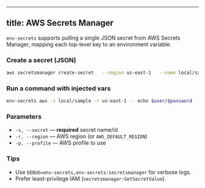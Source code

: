 
---
title: AWS Secrets Manager
---

`env-secrets` supports pulling a single JSON secret from AWS Secrets Manager, mapping each top-level key to an environment variable.

### Create a secret (JSON)

```bash
aws secretsmanager create-secret   --region us-east-1   --name local/sample   --secret-string '{"user":"marka","password":"mypassword"}'
```

### Run a command with injected vars

```bash
env-secrets aws -s local/sample -r us-east-1 -- echo $user/$password
```

### Parameters

- `-s, --secret` — **required** secret name/id
- `-r, --region` — AWS region (or `AWS_DEFAULT_REGION`)
- `-p, --profile` — AWS profile to use

### Tips

- Use `DEBUG=env-secrets,env-secrets:secretsmanager` for verbose logs.
- Prefer least-privilege IAM (`secretsmanager:GetSecretValue`).
